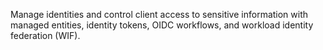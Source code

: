 Manage identities and control client access to sensitive information with
managed entities, identity tokens, OIDC workflows, and workload identity
federation (WIF).